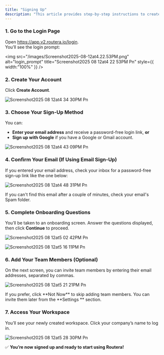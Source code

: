 ```yaml
---
title: "Signing Up"
description: "This article provides step-by-step instructions to create an account with Routera."
---
```


### 1. Go to the Login Page

Open https://app.v2.routera.io/login. \
You’ll see the login prompt:

<img
  src="/images/Screenshot2025-08-12at4.22.53PM.png"
  alt="login_prompt"
  title="Screenshot2025 08 12at4 22 53PM Pn"
  style={{ width:"100%" }}
/>

### 2. Create Your Account

Click **Create Account**.

![Screenshot2025 08 12at4 34 30PM Pn](/images/Screenshot2025-08-12at4.34.30PM.png)

### 3. Choose Your Sign-Up Method

You can:

- **Enter your email address** and receive a password-free login link, **or**
- **Sign up with Google** if you have a Google or Gmail account.

![Screenshot2025 08 12at4 43 09PM Pn](/images/Screenshot2025-08-12at4.43.09PM.png)

### 4. Confirm Your Email (If Using Email Sign-Up)

If you entered your email address, check your inbox for a password-free sign-up link like the one below:

![Screenshot2025 08 12at4 48 31PM Pn](/images/Screenshot2025-08-12at4.48.31PM.png)

<Tip>
  If you can't find this email after a couple of minutes, check your email's Spam folder.
</Tip>

### 5. Complete Onboarding Questions

You’ll be taken to an onboarding screen. Answer the questions displayed, then click **Continue** to proceed.

![Screenshot2025 08 12at5 02 42PM Pn](/images/Screenshot2025-08-12at5.02.42PM.png)

![Screenshot2025 08 12at5 16 11PM Pn](/images/Screenshot2025-08-12at5.16.11PM.png)

### 6. Add Your Team Members (Optional)

On the next screen, you can invite team members by entering their email addresses, separated by commas.

![Screenshot2025 08 12at5 21 21PM Pn](/images/Screenshot2025-08-12at5.21.21PM.png)

<Tip>
  If you prefer, click **Not Now** to skip adding team members. You can invite them later from the **Settings **<Icon icon="gear" /> section.
</Tip>

### 7. Access Your Workspace

You’ll see your newly created workspace. Click your company’s name to log in.

![Screenshot2025 08 12at5 28 30PM Pn](/images/Screenshot2025-08-12at5.28.30PM.png)

✅ **You’re now signed up and ready to start using Routera\!**